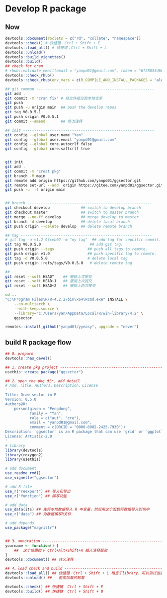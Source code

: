 # Develop R package

## Now

```r
devtools::document(roclets = c("rd", "collate", "namespace"))
devtools::check() # 快捷键：Ctrl + Shift + E
devtools::load_all() # 快捷键：Ctrl + Shift + L
devtools::unload()
devtools::build_vignettes()
devtools::build()
## check for cran
# rhub::validate_email(email = "yanpd01@gmail.com", token = "6f28055d6e6e42ba80edae8641e6d9dc")
devtools::check_rhub()
devtools::check_rhub(env_vars = c(R_COMPILE_AND_INSTALL_PACKAGES = "always"))
```

```bash
## git common -----------------------------------------------------
git add .
git commit -m "cran fix" # 将文件提交到本地仓库
git push 
git push -u origin main  ## push the develop repos 
git tag V0.0.5.1
git push origin V0.0.5.1
git commit --amend       ## 修改注释

## init -----------------------------------------------------------
git config --global user.name "Yan"
git config --global user.email "yanpd01@gmail.com"
git config --global core.autocrlf false
git config --global core.saftcrlf true


git init
git add .
git commit -m "creat pkg"
git branch -M main
git remote add origin https://github.com/yanpd01/ggsector.git
git remote set-url --add  origin https://gitee.com/yanpd01/ggsector.git
git push -u  -f origin main


## branch --------------------------------------------------------
git checkout develop              ## switch to develop branch
git checkout master               ## switch to master branch
git merge --no-ff develop         ## merge develop to master
git branch -d develop             ## delete local branch
git push origin --delete develop  ## delete remote branch

## tag -----------------------------------------------------------
# git tag -a v1.2 9fceb02 -m "my tag"  ## add tag for sepcific commit.
git tag V0.0.5.0                      ## add git tag.
git push origin --tags               ## push all tags to remote.
git push origin v1.0                 ## push specific tag to remote.
git tag -d V0.0.5.0                  # delete local tag
git push origin :refs/tags/V0.0.5.0   # delete remote tag

## 
git reset --soft HEAD^    ## 撤销上次提交
git reset --soft HEAD~1   ## 撤销上次提交
git reset --soft HEAD~2   ## 撤销上两次提交

```

```bash
cd ..
"C:\Program Files\R\R-4.2.2\bin\x64\Rcmd.exe" INSTALL \
    --no-multiarch \
    --with-keep.source \
    --library="C:/Users/yan/AppData/Local/R/win-library/4.2" \
    ggsector
```

```r
remotes::install_github("yanpd01/yyeasy", upgrade = "never")
```


## build R package flow

```r
## 0、prepare
devtools::has_devel()

## 1、create pkg project -------------------------------------------------------
usethis::create_package("ggsector")

## 2、open the pkg dir, add detail
# Add、Title、Authors、Description、License
'
Title: Draw sector in R
Version: 0.5.0
Authors@R:
    person(given = "Pengdong",
           family = "Yan",
           role = c("aut", "cre"),
           email = "yanpd01@gmail.com",
           comment = c(ORCID = "0000-0002-2425-7930"))
Description: `ggsector` is an R package that can use `grid` or `ggplot` to easily draw sectors.
License: Artistic-2.0
'
# library
library(devtools)
library(roxygen2)
library(usethis)

# add document
use_readme_rmd()
use_vignette("ggsector")

# add R file
use_r("reexport") ## 导入和导出
use_r("function") ## 编写功能

# add data
use_data(its) ## 先将本地数据导入 R 中变量，然后用这个函数将数据导入到包中
use_r("data") ## 为数据编写R文件

# add depends
use_package("magrittr")


## 3、annotation --------------------------------------------------------------
yourname <- function() {
    ##  这个位置按下 Ctrl+Alt+Shift+R 插入注释框架
}
devtools::document() ## 转义注释

## 4、load check and build -----------------------------------------------------
devtools::load_all() ## 快捷键：Ctrl + Shift + L 相当于library，可以测试当前包
devtools::unload() ##   前面加载的卸载

devtools::check() ## 快捷键  Ctrl + Shift + E
devtools::build() ## 快捷键  Ctrl + Shift + B
```
